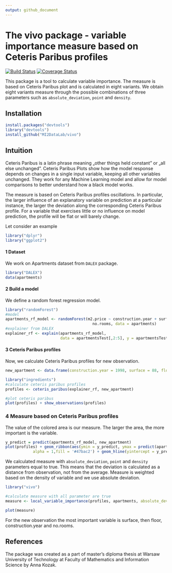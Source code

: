 ```yaml
---
output: github_document
---
```


# The vivo package - variable importance measure based on Ceteris Paribus profiles

[![Build Status](https://travis-ci.org/MI2DataLab/vivo.svg?branch=master)](https://travis-ci.org/MI2DataLab/vivo/)
[![Coverage Status](https://codecov.io/gh/MI2DataLab/vivo/branch/master/graph/badge.svg)](https://codecov.io/gh/MI2DataLab/vivo)



This package is a tool to calculate variable importance. The measure is based on Ceteris Paribus plot and is calculated in eight variants. We obtain eight variants measure through the possible combinations of three parameters such as `absolute_deviation`, `point` and `density`.


## Installation


```r
install.packages("devtools")
library("devtools")
install_github("MI2DataLab/vivo")
```

## Intuition

Ceteris Paribus is a latin phrase meaning „other things held constant” or  „all else unchanged”. Ceteris Paribus Plots show how the model response depends on changes in a single input variable, keeping all other variables unchanged. They work for any Machine Learning model and allow for model comparisons to better understand how a black model works.

The measure is based on Ceteris Paribus profiles oscillations. In particular, the larger influence of an explanatory variable on prediction at a particular instance, the larger the deviation along the corresponding Ceteris Paribus profile. For a variable that exercises little or no influence on model prediction, the profile will be flat or will barely change. 

Let consider an example

```r
library("dplyr")
library("ggplot2")
```


#### 1 Dataset

We work on Apartments dataset from `DALEX` package.

```r
library("DALEX")
data(apartments)
```

#### 2 Build a model

We define a random forest regression model.

```r
library("randomForest")
#model
apartments_rf_model <- randomForest(m2.price ~ construction.year + surface + floor +
                                      no.rooms, data = apartments)
#explainer from DALEX
explainer_rf <- explain(apartments_rf_model,
                        data = apartmentsTest[,2:5], y = apartmentsTest$m2.price)
```

#### 3 Ceteris Paribus profiles

Now, we calculate Ceteris Paribus profiles for new observation.

```r
new_apartment <- data.frame(construction.year = 1998, surface = 88, floor = 2L, no.rooms = 3)

library("ingredients")
#calculate ceteris paribus profiles
profiles <- ceteris_paribus(explainer_rf, new_apartment)

#plot ceteris paribus
plot(profiles) + show_observations(profiles)
```

### 4 Measure based on Ceteris Paribus profiles

The value of the colored area is our measure. The larger the area, the more important is the variable.

```r
y_predict = predict(apartments_rf_model, new_apartment)
plot(profiles) + geom_ribbon(aes(ymin = y_predict, ymax = predict(apartments_rf_model, profiles)),
            alpha = 1,fill = '#47bac2') + geom_hline(yintercept = y_predict, colour = theme_drwhy_colors(1)) +show_observations(profiles)  
```


We calculated measure with `absolute_deviation`, `point` and `density` parameters equal to true. This means that the deviation is calculated as a distance from observation, not from the average. Measure is weighted based on the density of variable and we use absolute deviation. 


```r
library("vivo")

#calculate measure with all parameter are true
measure <- local_variable_importance(profiles, apartments, absolute_deviation = TRUE, point = TRUE, density = TRUE)

plot(measure)
```


For the new observation the most important variable is surface, then floor, construction.year and no.rooms.


## References

The package was created as a part of master's diploma thesis at Warsaw University of Technology at Faculty of Mathematics and Information Science by Anna Kozak.

